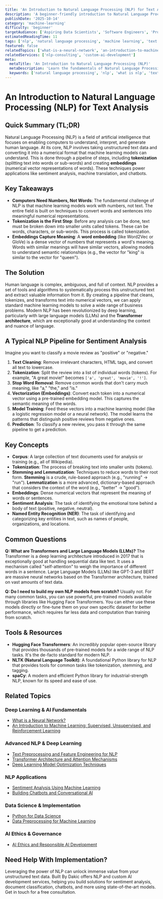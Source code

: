 ```yaml
---
title: 'An Introduction to Natural Language Processing (NLP) for Text Analysis'
description: 'A beginner-friendly introduction to Natural Language Processing (NLP), covering core concepts like tokenization, embeddings, and common applications like sentiment analysis.'
publishDate: '2025-10-14'
category: 'machine-learning'
difficulty: 'beginner'
targetAudience: ['Aspiring Data Scientists', 'Software Engineers', 'Product Managers']
estimatedReadingTime: 11
tags: ['nlp', 'natural language processing', 'machine learning', 'text analysis']
featured: false
relatedTopics: ['what-is-a-neural-network', 'an-introduction-to-machine-learning-supervised-unsupervised-and-reinforcement-learning', 'text-preprocessing-and-feature-engineering-for-nlp', 'sentiment-analysis-using-machine-learning', 'building-chatbots-and-conversational-ai', 'deep-learning-model-optimization-techniques', 'python-for-data-science', 'data-preprocessing-for-machine-learning', 'transformer-architecture-and-attention-mechanisms', 'ai-ethics-and-responsible-ai-development']
relatedServices: ['nlp-consulting', 'custom-ai-development']
meta:
  metaTitle: 'An Introduction to Natural Language Processing (NLP)'
  metaDescription: 'Learn the fundamentals of Natural Language Processing (NLP). This guide explains key concepts for text analysis, such as tokenization, embeddings, and sentiment analysis.'
  keywords: ['natural language processing', 'nlp', 'what is nlp', 'text analysis', 'sentiment analysis']
---
```


# An Introduction to Natural Language Processing (NLP) for Text Analysis

## Quick Summary (TL;DR)

Natural Language Processing (NLP) is a field of artificial intelligence that focuses on enabling computers to understand, interpret, and generate human language. At its core, NLP involves taking unstructured text data and converting it into a numerical format that machine learning models can understand. This is done through a pipeline of steps, including **tokenization** (splitting text into words or sub-words) and creating **embeddings** (numerical vector representations of words). These techniques power applications like sentiment analysis, machine translation, and chatbots.

## Key Takeaways

- **Computers Need Numbers, Not Words**: The fundamental challenge of NLP is that machine learning models work with numbers, not text. The entire field is built on techniques to convert words and sentences into meaningful numerical representations.
- **Tokenization is the First Step**: Before any analysis can be done, text must be broken down into smaller units called tokens. These can be words, characters, or sub-words. This process is called tokenization.
- **Embeddings Capture Meaning**: A **word embedding** (like Word2Vec or GloVe) is a dense vector of numbers that represents a word's meaning. Words with similar meanings will have similar vectors, allowing models to understand semantic relationships (e.g., the vector for "king" is similar to the vector for "queen").

## The Solution

Human language is complex, ambiguous, and full of context. NLP provides a set of tools and algorithms to systematically process this unstructured text and extract valuable information from it. By creating a pipeline that cleans, tokenizes, and transforms text into numerical vectors, we can apply standard machine learning models to solve a wide range of business problems. Modern NLP has been revolutionized by deep learning, particularly with large language models (LLMs) and the **Transformer architecture**, which are exceptionally good at understanding the context and nuance of language.

## A Typical NLP Pipeline for Sentiment Analysis

Imagine you want to classify a movie review as "positive" or "negative."

1.  **Text Cleaning**: Remove irrelevant characters, HTML tags, and convert all text to lowercase.
2.  **Tokenization**: Split the review into a list of individual words (tokens). For example, "A great movie!" becomes `['a', 'great', 'movie', '!']`.
3.  **Stop Word Removal**: Remove common words that don't carry much meaning, like "a," "the," and "is."
4.  **Vectorization (Embeddings)**: Convert each token into a numerical vector using a pre-trained embedding model. This captures the semantic meaning of the words.
5.  **Model Training**: Feed these vectors into a machine learning model (like a logistic regression model or a neural network). The model learns the patterns that distinguish positive reviews from negative ones.
6.  **Prediction**: To classify a new review, you pass it through the same pipeline to get a prediction.

## Key Concepts

- **Corpus**: A large collection of text documents used for analysis or training (e.g., all of Wikipedia).
- **Tokenization**: The process of breaking text into smaller units (tokens).
- **Stemming and Lemmatization**: Techniques to reduce words to their root form. **Stemming** is a crude, rule-based approach (e.g., "running" -> "run"). **Lemmatization** is a more advanced, dictionary-based approach that considers the context of the word (e.g., "better" -> "good").
- **Embeddings**: Dense numerical vectors that represent the meaning of words or sentences.
- **Sentiment Analysis**: The task of identifying the emotional tone behind a body of text (positive, negative, neutral).
- **Named Entity Recognition (NER)**: The task of identifying and categorizing key entities in text, such as names of people, organizations, and locations.

## Common Questions

**Q: What are Transformers and Large Language Models (LLMs)?**
The Transformer is a deep learning architecture introduced in 2017 that is exceptionally good at handling sequential data like text. It uses a mechanism called "self-attention" to weigh the importance of different words in a sentence. Large Language Models (LLMs) like GPT-3 and BERT are massive neural networks based on the Transformer architecture, trained on vast amounts of text data.

**Q: Do I need to build my own NLP models from scratch?**
Usually not. For many common tasks, you can use powerful, pre-trained models available through libraries like Hugging Face Transformers. You can either use these models directly or fine-tune them on your own specific dataset for better performance, which requires far less data and computation than training from scratch.

## Tools & Resources

- **Hugging Face Transformers**: An incredibly popular open-source library that provides thousands of pre-trained models for a wide range of NLP tasks. It's the de-facto standard for modern NLP.
- **NLTK (Natural Language Toolkit)**: A foundational Python library for NLP that provides tools for common tasks like tokenization, stemming, and tagging.
- **spaCy**: A modern and efficient Python library for industrial-strength NLP, known for its speed and ease of use.

## Related Topics

### Deep Learning & AI Fundamentals
- [What is a Neural Network?](/category/machine-learning/what-is-a-neural-network)
- [An Introduction to Machine Learning: Supervised, Unsupervised, and Reinforcement Learning](/category/machine-learning/an-introduction-to-machine-learning-supervised-unsupervised-and-reinforcement-learning)

### Advanced NLP & Deep Learning
- [Text Preprocessing and Feature Engineering for NLP](/category/machine-learning/text-preprocessing-and-feature-engineering-for-nlp)
- [Transformer Architecture and Attention Mechanisms](/category/machine-learning/transformer-architecture-and-attention-mechanisms)
- [Deep Learning Model Optimization Techniques](/category/machine-learning/deep-learning-model-optimization-techniques)

### NLP Applications
- [Sentiment Analysis Using Machine Learning](/category/machine-learning/sentiment-analysis-using-machine-learning)
- [Building Chatbots and Conversational AI](/category/machine-learning/building-chatbots-and-conversational-ai)

### Data Science & Implementation
- [Python for Data Science](/category/machine-learning/python-for-data-science)
- [Data Preprocessing for Machine Learning](/category/machine-learning/data-preprocessing-for-machine-learning)

### AI Ethics & Governance
- [AI Ethics and Responsible AI Development](/category/machine-learning/ai-ethics-and-responsible-ai-development)

## Need Help With Implementation?

Leveraging the power of NLP can unlock immense value from your unstructured text data. Built By Dakic offers NLP and custom AI development services, helping you build solutions for sentiment analysis, document classification, chatbots, and more using state-of-the-art models. Get in touch for a free consultation.
